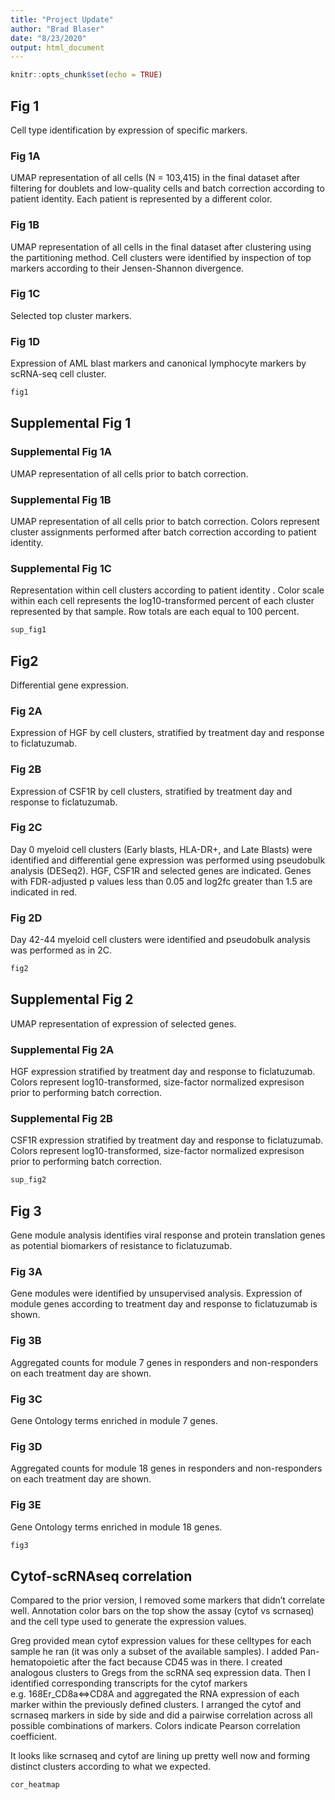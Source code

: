 ```yaml
---
title: "Project Update"
author: "Brad Blaser"
date: "8/23/2020"
output: html_document
---
```


```r
knitr::opts_chunk$set(echo = TRUE)
```

## Fig 1

Cell type identification by expression of specific markers.

### Fig 1A

UMAP representation of all cells (N = 103,415) in the final dataset after filtering for doublets and low-quality cells and batch correction according to patient identity.  Each patient is represented by a different color.

### Fig 1B

UMAP representation of all cells in the final dataset after clustering using the partitioning method.  Cell clusters were identified by inspection of top markers according to their Jensen-Shannon divergence.

### Fig 1C

Selected top cluster markers.

### Fig 1D

Expression of AML blast markers and canonical lymphocyte markers by scRNA-seq cell cluster.

```r
fig1
```

## Supplemental Fig 1

### Supplemental Fig 1A

UMAP representation of all cells prior to batch correction.

### Supplemental Fig 1B

UMAP representation of all cells prior to batch correction.  Colors represent cluster assignments performed after batch correction according to patient identity.

### Supplemental Fig 1C

Representation within cell clusters according to patient identity . Color scale within each cell represents the log10-transformed percent of each cluster represented by that sample.  Row totals are each equal to 100 percent. 

```r
sup_fig1
```


## Fig2

Differential gene expression.

### Fig 2A

Expression of HGF by cell clusters, stratified by treatment day and response to ficlatuzumab.

### Fig 2B

Expression of CSF1R by cell clusters, stratified by treatment day and response to ficlatuzumab.

### Fig 2C

Day 0 myeloid cell clusters (Early blasts, HLA-DR+, and Late Blasts) were identified and differential gene expression was performed using pseudobulk analysis (DESeq2).  HGF, CSF1R and selected genes are indicated.  Genes with FDR-adjusted p values less than 0.05 and log2fc greater than 1.5 are indicated in red.

### Fig 2D

Day 42-44 myeloid cell clusters were identified and pseudobulk analysis was performed as in 2C.

```r
fig2
```

## Supplemental Fig 2

UMAP representation of expression of selected genes.

### Supplemental Fig 2A

HGF expression stratified by treatment day and response to ficlatuzumab.  Colors represent log10-transformed, size-factor normalized expresison prior to performing batch correction. 

### Supplemental Fig 2B

CSF1R expression stratified by treatment day and response to ficlatuzumab.  Colors represent log10-transformed, size-factor normalized expresison prior to performing batch correction. 

```r
sup_fig2
```

## Fig 3

Gene module analysis identifies viral response and protein translation genes as potential biomarkers of resistance to ficlatuzumab.

### Fig 3A

Gene modules were identified by unsupervised analysis.  Expression of module genes according to treatment day and response to ficlatuzumab is shown.

### Fig 3B

Aggregated counts for module 7 genes in responders and non-responders on each treatment day are shown.

### Fig 3C

Gene Ontology terms enriched in module 7 genes.

### Fig 3D

Aggregated counts for module 18 genes in responders and non-responders on each treatment day are shown.

### Fig 3E

Gene Ontology terms enriched in module 18 genes.

```r
fig3
```


## Cytof-scRNAseq correlation

Compared to the prior version, I removed some markers that didn't correlate well.  Annotation color bars on the top show the assay (cytof vs scrnaseq) and the cell type used to generate the expression values.

Greg provided mean cytof expression values for these celltypes for each sample he ran (it was only a subset of the available samples). I added Pan-hematopoietic after the fact because CD45 was in there.  I created analogous clusters to Gregs from the scRNA seq expression data.  Then I identified corresponding transcripts for the cytof markers e.g. 168Er_CD8a<=>CD8A and aggregated the RNA expression of each marker within the previously defined clusters.  I arranged the cytof and scrnaseq markers in side by side and did a pairwise correlation across all possible combinations of markers.  Colors indicate Pearson correlation coefficient.

It looks like scrnaseq and cytof are lining up pretty well now and forming distinct clusters according to what we expected.

```r
cor_heatmap
```

